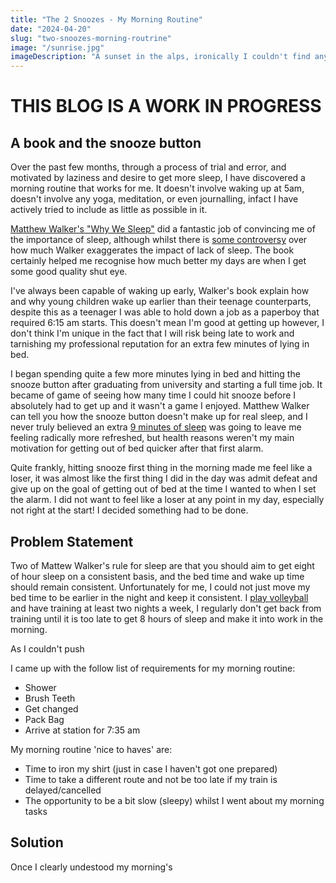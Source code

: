 ```yaml
---
title: "The 2 Snoozes - My Morning Routine"
date: "2024-04-20"
slug: "two-snoozes-morning-routrine"
image: "/sunrise.jpg"
imageDescription: "A sunset in the alps, ironically I couldn't find any I'd taken photos of sunrises."
---
```


# THIS BLOG IS A WORK IN PROGRESS

## A book and the snooze button

Over the past few months, through a process of trial and error, and motivated by laziness and desire to get more sleep,
I have discovered a morning routine that works for me. It doesn't involve waking up at 5am, doesn't involve any yoga, 
meditation, or even journalling, infact I have actively tried to include as little as possible in it.

[Matthew Walker's "Why We Sleep"](https://www.goodreads.com/book/show/34466963-why-we-sleep) did a fantastic job of
convincing me of the importance of sleep, although whilst there is [some controversy](https://guzey.com/books/why-we-sleep/)
over how much Walker exaggerates the impact of lack of sleep. The book certainly helped me recognise how much better
my days are when I get some good quality shut eye. 

I've always been capable of waking up early, Walker's book explain how and why young children wake up earlier than their
teenage counterparts, despite this as a teenager I was able to hold down a job as a paperboy that required 6:15 am starts.
This doesn't mean I'm good at getting up however, I don't think I'm unique in the fact that I will risk being late to work
and tarnishing my professional reputation for an extra few minutes of lying in bed. 

I began spending quite a few more minutes lying in bed and hitting the snooze button after graduating from university and starting a 
full time job. It became of game of seeing how many time I could hit snooze before I absolutely had to get up and it 
wasn't a game I enjoyed. Matthew Walker can tell you how the snooze button doesn't make up for real sleep, and I never
truly believed an extra [9 minutes of sleep](https://screenrant.com/iphone-alarm-snooze-9-minutes-why-change-how-apple/)
was going to leave me feeling radically more refreshed, but health reasons weren't my main motivation for getting out
of bed quicker after that first alarm.

Quite frankly, hitting snooze first thing in the morning made me feel like a loser, it was almost like the first thing I
did in the day was admit defeat and give up on the goal of getting out of bed at the time I wanted to when I set the alarm.
I did not want to feel like a loser at any point in my day, especially not right at the start! I decided something had to
be done.

## Problem Statement

Two of Mattew Walker's rule for sleep are that you should aim to get eight of hour sleep on a consistent basis, and the 
bed time and wake up time should remain consistent. Unfortunately for me, I could not just move my bed time to be earlier
in the night and keep it consistent. I [play volleyball](/about) and have training at least two nights a week, I regularly
don't get back from training until it is too late to get 8 hours of sleep and make it into work in the morning.

As I couldn't push


I came up with the follow list of requirements for my morning routine:

- Shower 
- Brush Teeth
- Get changed
- Pack Bag 
- Arrive at station for 7:35 am

My morning routine 'nice to haves' are:

- Time to iron my shirt (just in case I haven't got one prepared)
- Time to take a different route and not be too late if my train is delayed/cancelled
- The opportunity to be a bit slow (sleepy) whilst I went about my morning tasks


## Solution

Once I clearly undestood my morning's
